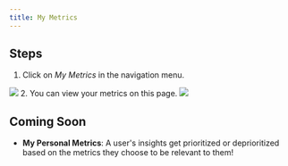 ```yaml
---
title: My Metrics
---
```

## Steps
1. Click on *My Metrics* in the navigation menu.
<img src="/assets/dashboard/metric-menu.png"/>
2. You can view your metrics on this page.
<img src="/assets/dashboard/my-metrics.png"/>

## Coming Soon 
- **My Personal Metrics**: A user's insights get prioritized or deprioritized based on the metrics they choose to be relevant to them!
